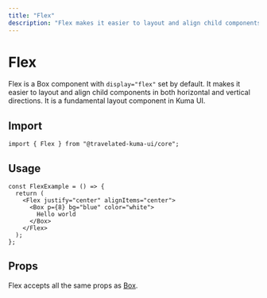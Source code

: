 ```yaml
---
title: "Flex"
description: "Flex makes it easier to layout and align child components in both horizontal and vertical directions."
---
```



# Flex

Flex is a Box component with `display="flex"` set by default. It makes it easier to layout and align child components in both horizontal and vertical directions. It is a fundamental layout component in Kuma UI.

## Import

```tsx copy
import { Flex } from "@travelated-kuma-ui/core";
```

## Usage

<ExampleContainer>
  <FlexExample />
</ExampleContainer>

```tsx copy
const FlexExample = () => {
  return (
    <Flex justify="center" alignItems="center">
      <Box p={8} bg="blue" color="white">
        Hello world
      </Box>
    </Flex>
  );
};
```

## Props

Flex accepts all the same props as [Box](/docs/Components/Box).
